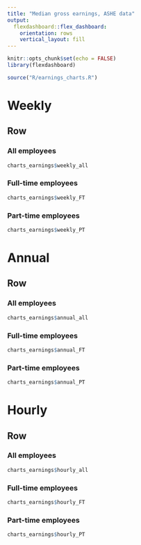 ```yaml
---
title: "Median gross earnings, ASHE data"
output: 
  flexdashboard::flex_dashboard:
    orientation: rows
    vertical_layout: fill
---
```


```r
knitr::opts_chunk$set(echo = FALSE)
library(flexdashboard)
```

```r
source("R/earnings_charts.R")
```


Weekly
================

Row {data-height=650}
-------------------------------------

### All employees

```r

charts_earnings$weekly_all

```

### Full-time employees

```r

charts_earnings$weekly_FT

```

### Part-time employees

```r

charts_earnings$weekly_PT

```


Annual
================

Row {data-height=650}
-------------------------------------

### All employees

```r

charts_earnings$annual_all

```

### Full-time employees

```r

charts_earnings$annual_FT

```

### Part-time employees

```r

charts_earnings$annual_PT

```

Hourly
================

Row {data-height=650}
-------------------------------------

### All employees

```r

charts_earnings$hourly_all

```

### Full-time employees

```r

charts_earnings$hourly_FT

```

### Part-time employees

```r

charts_earnings$hourly_PT

```

